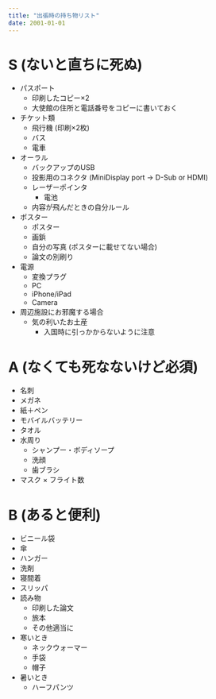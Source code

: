 ```yaml
---
title: "出張時の持ち物リスト"
date: 2001-01-01
---
```


# S (ないと直ちに死ぬ)
- パスポート
    - 印刷したコピー×2
    - 大使館の住所と電話番号をコピーに書いておく
- チケット類
    - 飛行機 (印刷×2枚)
    - バス
    - 電車
- オーラル
    - バックアップのUSB
    - 投影用のコネクタ (MiniDisplay port -> D-Sub or HDMI)
    - レーザーポインタ
        - 電池
    - 内容が飛んだときの自分ルール
- ポスター
    - ポスター
    - 画鋲
    - 自分の写真 (ポスターに載せてない場合)
    - 論文の別刷り
- 電源
    - 変換プラグ
    - PC
    - iPhone/iPad
    - Camera

- 周辺施設にお邪魔する場合
    - 気の利いたお土産
        - 入国時に引っかからないように注意


# A (なくても死なないけど必須)
- 名刺
- メガネ
- 紙＋ペン
- モバイルバッテリー
- タオル
- 水周り
    - シャンプー・ボディソープ
    - 洗顔
    - 歯ブラシ
- マスク × フライト数

# B (あると便利)
- ビニール袋
- 傘
- ハンガー
- 洗剤
- 寝間着
- スリッパ
- 読み物
    - 印刷した論文
    - 旅本
    - その他適当に
- 寒いとき
    - ネックウォーマー
    - 手袋
    - 帽子
- 暑いとき
    - ハーフパンツ